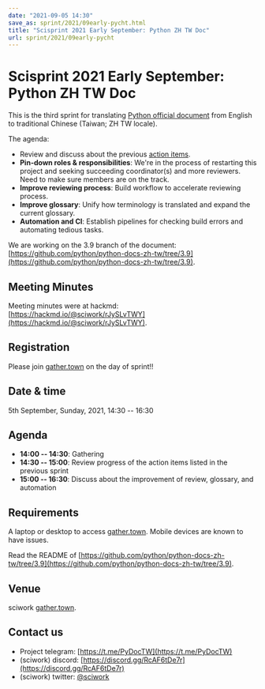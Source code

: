 ```yaml
---
date: "2021-09-05 14:30"
save_as: sprint/2021/09early-pycht.html
title: "Scisprint 2021 Early September: Python ZH TW Doc"
url: sprint/2021/09early-pycht
---
```


# Scisprint 2021 Early September: Python ZH TW Doc

This is the third sprint for translating [Python official
document](https://docs.python.org/3/) from English to traditional
Chinese (Taiwan; ZH TW locale).

The agenda:

- Review and discuss about the previous [action
  items](https://hackmd.io/@sciwork/HyHIACNeK#Action-Items).
- **Pin-down roles & responsibilities**: We\'re in the process of
  restarting this project and seeking succeeding coordinator(s) and
  more reviewers. Need to make sure members are on the track.
- **Improve reviewing process**: Build workflow to accelerate
  reviewing process.
- **Improve glossary**: Unify how terminology is translated and expand
  the current glossary.
- **Automation and CI**: Establish pipelines for checking build errors
  and automating tedious tasks.

We are working on the 3.9 branch of the document:
[https://github.com/python/python-docs-zh-tw/tree/3.9](https://github.com/python/python-docs-zh-tw/tree/3.9).

## Meeting Minutes

Meeting minutes were at hackmd: [https://hackmd.io/@sciwork/rJySLvTWY](https://hackmd.io/@sciwork/rJySLvTWY).

## Registration

Please join
[gather.town](https://gather.town/app/yLTe8mBDb8pogMOX/sciwork) on the
day of sprint!!

## Date & time

5th September, Sunday, 2021, 14:30 \-- 16:30

## Agenda

- **14:00 \-- 14:30**: Gathering
- **14:30 \-- 15:00**: Review progress of the action items listed in
  the previous sprint
- **15:00 \-- 16:30**: Discuss about the improvement of review,
  glossary, and automation

## Requirements

A laptop or desktop to access
[gather.town](https://gather.town/app/yLTe8mBDb8pogMOX/sciwork). Mobile
devices are known to have issues.

Read the README of
[https://github.com/python/python-docs-zh-tw/tree/3.9](https://github.com/python/python-docs-zh-tw/tree/3.9).

## Venue

sciwork [gather.town](https://gather.town/app/yLTe8mBDb8pogMOX/sciwork).

## Contact us

- Project telegram: [https://t.me/PyDocTW](https://t.me/PyDocTW)
- (sciwork) discord: [https://discord.gg/RcAF6tDe7r](https://discord.gg/RcAF6tDe7r)
- (sciwork) twitter: [\@sciwork](https://twitter.com/sciwork)
